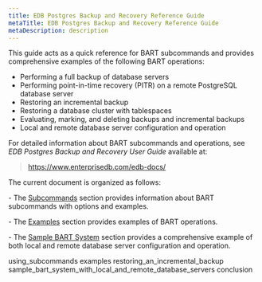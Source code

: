 ```yaml
---
title: EDB Postgres Backup and Recovery Reference Guide
metaTitle: EDB Postgres Backup and Recovery Reference Guide
metaDescription: description
---
```


This guide acts as a quick reference for BART subcommands and provides
comprehensive examples of the following BART operations:

  - Performing a full backup of database servers
  - Performing point-in-time recovery (PITR) on a remote PostgreSQL
    database server
  - Restoring an incremental backup
  - Restoring a database cluster with tablespaces
  - Evaluating, marking, and deleting backups and incremental backups
  - Local and remote database server configuration and operation

For detailed information about BART subcommands and operations, see *EDB
Postgres Backup and Recovery User Guide* available at:

> <https://www.enterprisedb.com/edb-docs/>

The current document is organized as follows:

\- The [Subcommands](using_bart_subcommands) section provides
information about BART subcommands with options and examples.

\- The [Examples](examples) section provides examples of BART
operations.

\- The [Sample BART
System](a_sample_bart_system_with_local_and_remote_database_servers)
section provides a comprehensive example of both local and remote
database server configuration and operation.

<div class="toctree" data-maxdepth="5">

using_subcommands examples restoring_an_incremental_backup
sample_bart_system_with_local_and_remote_database_servers
conclusion

</div>
